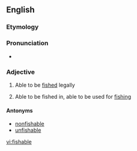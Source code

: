 ==English==

===Etymology===
{{suffix|fish|able|lang=en}}

===Pronunciation===
* {{IPA|/fɪʃɘbɘl/|lang=en}}

===Adjective===
{{en-adj}}

# {{context|of a species of fish|lang=en}} Able to be [[fished]] legally
# {{context|of a lake, pond etc.|lang=en}} Able to be fished in, able to be used for [[fishing]]

====Antonyms====
* [[nonfishable]]
* [[unfishable]]

[[vi:fishable]]